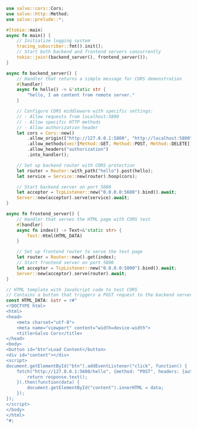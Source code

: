 ```rust  title="cors/src/main.rs"
use salvo::cors::Cors;
use salvo::http::Method;
use salvo::prelude::*;

#[tokio::main]
async fn main() {
    // Initialize logging system
    tracing_subscriber::fmt().init();
    // Start both backend and frontend servers concurrently
    tokio::join!(backend_server(), frontend_server());
}

async fn backend_server() {
    // Handler that returns a simple message for CORS demonstration
    #[handler]
    async fn hello() -> &'static str {
        "hello, I am content from remote server."
    }

    // Configure CORS middleware with specific settings:
    // - Allow requests from localhost:5800
    // - Allow specific HTTP methods
    // - Allow authorization header
    let cors = Cors::new()
        .allow_origin(["http://127.0.0.1:5800", "http://localhost:5800"])
        .allow_methods(vec![Method::GET, Method::POST, Method::DELETE])
        .allow_headers("authorization")
        .into_handler();

    // Set up backend router with CORS protection
    let router = Router::with_path("hello").post(hello);
    let service = Service::new(router).hoop(cors);

    // Start backend server on port 5600
    let acceptor = TcpListener::new("0.0.0.0:5600").bind().await;
    Server::new(acceptor).serve(service).await;
}

async fn frontend_server() {
    // Handler that serves the HTML page with CORS test
    #[handler]
    async fn index() -> Text<&'static str> {
        Text::Html(HTML_DATA)
    }

    // Set up frontend router to serve the test page
    let router = Router::new().get(index);
    // Start frontend server on port 5800
    let acceptor = TcpListener::new("0.0.0.0:5800").bind().await;
    Server::new(acceptor).serve(router).await;
}

// HTML template with JavaScript code to test CORS
// Contains a button that triggers a POST request to the backend server
const HTML_DATA: &str = r#"
<!DOCTYPE html>
<html>
<head>
    <meta charset="utf-8">
    <meta name="viewport" content="width=device-width">
    <title>Salvo Cors</title>
</head>
<body>
<button id="btn">Load Content</button>
<div id="content"></div>
<script>
document.getElementById("btn").addEventListener("click", function() {
    fetch("http://127.0.0.1:5600/hello", {method: "POST", headers: {authorization: "abcdef"}}).then(function(response) {
        return response.text();
    }).then(function(data) {
        document.getElementById("content").innerHTML = data;
    });
});
</script>
</body>
</html>
"#;

```
